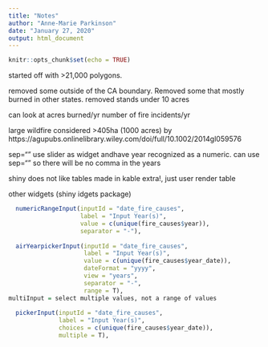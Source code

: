 ```yaml
---
title: "Notes"
author: "Anne-Marie Parkinson"
date: "January 27, 2020"
output: html_document
---
```


```r
knitr::opts_chunk$set(echo = TRUE)
```

started off with >21,000 polygons. 

removed some outside of the CA boundary. Removed some that mostly burned in other states. 
removed stands under 10 acres

can look at acres burned/yr
number of fire incidents/yr

large wildfire considered >405ha (1000 acres) by https://agupubs.onlinelibrary.wiley.com/doi/full/10.1002/2014gl059576

sep="" use slider as widget andhave year recognized as a numeric. can use sep="" so there will be no comma in the years

shiny does not like tables made in kable extra!, just user render table

other widgets (shiny idgets package)
```r
  numericRangeInput(inputId = "date_fire_causes",
                    label = "Input Year(s)",
                    value = c(unique(fire_causes$year)),
                    separator = "-"),
  
  airYearpickerInput(inputId = "date_fire_causes",
                     label = "Input Year(s)",
                     value = c(unique(fire_causes$year_date)),
                     dateFormat = "yyyy",
                     view = "years",
                     separator = "-",
                     range = T),
multiInput = select multiple values, not a range of values
  
  pickerInput(inputId = "date_fire_causes",
              label = "Input Year(s)",
              choices = c(unique(fire_causes$year_date)),
              multiple = T),
  
```

